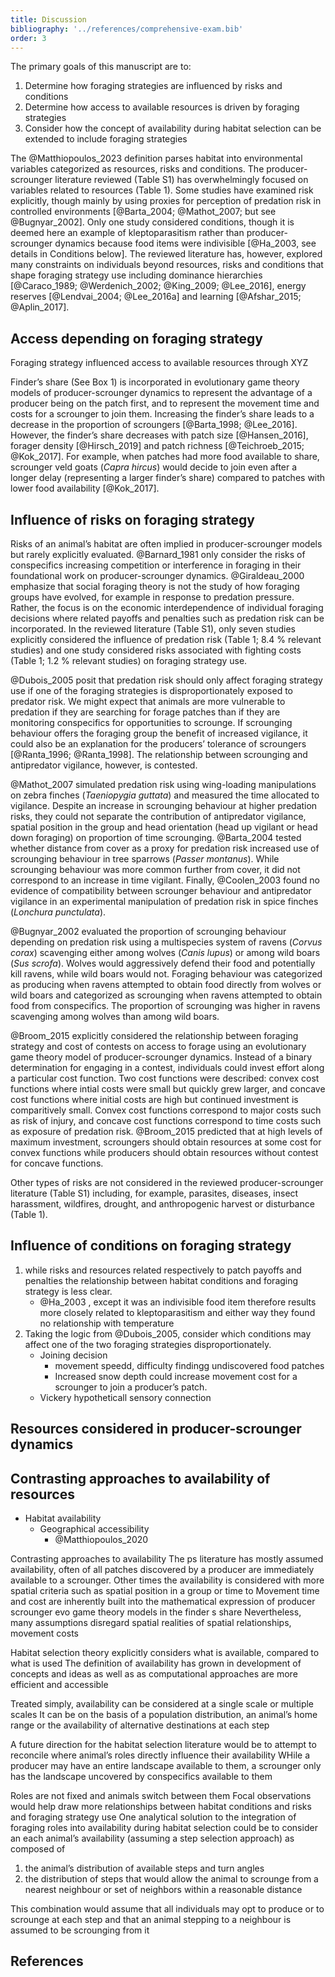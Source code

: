 ```yaml
---
title: Discussion
bibliography: '../references/comprehensive-exam.bib'
order: 3
---
```



<!-- 

relationships directly linked to proportion of scrounging are discussed, tangentially 
eg. group size related to predation risk, are not considered


-->


The primary goals of this manuscript are to:

1.  Determine how foraging strategies are influenced by risks and conditions
2.  Determine how access to available resources is driven by foraging strategies
3.  Consider how the concept of availability during habitat selection can be extended to include foraging strategies

The @Matthiopoulos_2023 definition parses habitat into environmental variables categorized as resources, risks and conditions. The producer-scrounger literature reviewed (Table S1) has overwhelmingly focused on variables related to resources (Table 1). Some studies have examined risk explicitly, though mainly by using proxies for perception of predation risk in controlled environments [@Barta_2004; @Mathot_2007; but see @Bugnyar_2002]. Only one study considered conditions, though it is deemed here an example of kleptoparasitism rather than producer-scrounger dynamics because food items were indivisible [@Ha_2003, see details in Conditions below]. The reviewed literature has, however, explored many constraints on individuals beyond resources, risks and conditions that shape foraging strategy use including dominance hierarchies [@Caraco_1989; @Werdenich_2002; @King_2009; @Lee_2016], energy reserves [@Lendvai_2004; @Lee_2016a] and learning [@Afshar_2015; @Aplin_2017].


## Access depending on foraging strategy

Foraging strategy influenced access to available resources through XYZ

Finder's share (See Box 1) is incorporated in evolutionary game theory models of producer-scrounger dynamics to represent the advantage of a producer being on the patch first, and to represent the movement time and costs for a scrounger to join them. Increasing the finder's share leads to a decrease in the proportion of scroungers [@Barta_1998; @Lee_2016]. However, the finder's share decreases with patch size [@Hansen_2016], forager density [@Hirsch_2019] and patch richness [@Teichroeb_2015; @Kok_2017]. For example, when patches had more food available to share, scrounger veld goats (*Capra hircus*) would decide to join even after a longer delay (representing a larger finder's share) compared to patches with lower food availability [@Kok_2017].



<!--

- Finder's share
	- Increase finder's share leads to a decrease in proportion of scroungers (Barta_1998) (Lee_2016)
	- Finder's share allows producers to always aggressively defend clumps (Dubois_2005)
	- (also under Patch departure) A producer should leave a patch earlier than a scrounger if the producer has a finder's share (Rita_1997)
    - empirical Finder's share
        - Finder's share decreases with patch size (Hansen_2016)
        - Finder's share decreased with forager density (Hirsch_2019)
        - (also under Dominance) Finder's share increased with dominance (Teichroeb_2015)
        - Finder's share decreased with increasing patch richness (Teichroeb_2015)
	

- Arrival time on patch
	- Individuals that arrived earlier on the patch were less likely to scrounge (Aplin_2017)

- Patch finding rate
	- (also under Patch density)  At higher patch densities, the producer's patch finding rate should decrease (Dubois_2005)
	- When probability of finding patches decreases with increasing group size, number of scroungers should increase (Dubois_2020)
	- When probability of finding patches increases with increasing group size, number of scroungers should decrease (Dubois_2020)
	- Decreased patch finding rate reduces the costs of solitary foraging and scrounging is less common (Lee_2016)
	- Patch finding rate strongly influences frequency of producers (Ohtsuka_2009)
	- Patch finding rate increases with the number of producers (Rita_1997)

	- More scroungers resulted in a lower patch finding rate for the group (Coolen_2002)
	- (also under Spatial position) Patch finding rate increased for individuals at the front edge of the group (Hirsch_2019)

- Resource monopolizabilitu
 	- Easily monopolized resources (CITE?)
    - Handling time
	    - Prey size and longer handling time resulted in higher likelihood of conspecific stealing (Ha_2003)

- Resource availability
	- At low and intermediate resource availability, scrounging is not favored after a 30s finder's share (Kok_2017)
	- At high resource availability, scrounging is favored up to 120s (Kok_2017)

-->



## Influence of risks on foraging strategy

Risks of an animal's habitat are often implied in producer-scrounger models but rarely explicitly evaluated. @Barnard_1981 only consider the risks of conspecifics increasing competition or interference in foraging in their foundational work on producer-scrounger dynamics. @Giraldeau_2000 emphasize that social foraging theory is not the study of how foraging groups have evolved, for example in response to predation pressure. Rather, the focus is on the economic interdependence of individual foraging decisions where related payoffs and penalties such as predation risk can be incorporated. In the reviewed literature (Table S1), only seven studies explicitly considered the influence of predation risk (Table 1; 8.4 % relevant studies) and one study considered risks associated with fighting costs (Table 1; 1.2 % relevant studies) on foraging strategy use. 

@Dubois_2005 posit that predation risk should only affect foraging strategy use if one of the foraging strategies is disproportionately exposed to predator risk. We might expect that animals are more vulnerable to predation if they are searching for forage patches than if they are monitoring conspecifics for opportunities to scrounge. If scrounging behaviour offers the foraging group the benefit of increased vigilance, it could also be an explanation for the producers' tolerance of scroungers [@Ranta_1996; @Ranta_1998]. The relationship between scrounging and antipredator vigilance, however, is contested. 

@Mathot_2007 simulated predation risk using wing-loading manipulations on zebra finches (*Taeniopygia guttata*) and measured the time allocated to vigilance. Despite an increase in scrounging behaviour at higher predation risks, they could not separate the contribution of antipredator vigilance, spatial position in the group and head orientation (head up vigilant or head down foraging) on proportion of time scrounging. @Barta_2004 tested whether distance from cover as a proxy for predation risk increased use of scrounging behaviour in tree sparrows (*Passer montanus*). While scrounging behaviour was more common further from cover, it did not correspond to an increase in time vigilant. Finally, @Coolen_2003 found no evidence of compatibility between scrounger behaviour and antipredator vigilance in an experimental manipulation of predation risk in spice finches (*Lonchura punctulata*). 

@Bugnyar_2002 evaluated the proportion of scrounging behaviour depending on predation risk using a multispecies system of ravens (*Corvus corax*) scavenging either among wolves (*Canis lupus*) or among wild boars (*Sus scrofa*). Wolves would aggressively defend their food and potentially kill ravens, while wild boars would not. Foraging behaviour was categorized as producing when ravens attempted to obtain food directly from wolves or wild boars and categorized as scrounging when ravens attempted to obtain food from conspecifics. The proportion of scrounging was higher in ravens scavenging among wolves than among wild boars. 

@Broom_2015 explicitly considered the relationship between foraging strategy and cost of contests on access to forage using an evolutionary game theory model of producer-scrounger dynamics. Instead of a binary determination for engaging in a contest, individuals could invest effort along a particular cost function. Two cost functions were described: convex cost functions where intial costs were small but quickly grew larger, and concave cost functions where initial costs are high but continued investment is comparitively small. Convex cost functions correspond to major costs such as risk of injury, and concave cost functions correspond to time costs such as exposure of predation risk. @Broom_2015 predicted that at high levels of maximum investment, scroungers should obtain resources at some cost for convex functions while producers should obtain resources without contest for concave functions. 


<!-- 
Interactions between risks and resource quality or abundance have also been noted

Where patches are dense, scrounging is disfavored because of the time invested in contests (Dubois_2005) 

Aggression should decrease as the density and richness of food clumps increases (Dubois_2003)

Costs of aggression increase with increasing predation pressure and so the rate of aggression should decrease (Dubois_2005)

-->

Other types of risks are not considered in the reviewed producer-scrounger literature (Table S1) including, for example, parasites, diseases, insect harassment, wildfires, drought, and anthropogenic harvest or disturbance (Table 1). 


## Influence of conditions on foraging strategy
1.  while risks and resources related respectively to patch payoffs and penalties the relationship between habitat conditions and foraging strategy is less clear.
    -   @Ha_2003 , except it was an indivisible food item therefore results more closely related to kleptoparasitism and either way they found no relationship with temperature
2.  Taking the logic from @Dubois_2005, consider which conditions may affect one of the two foraging strategies disproportionately.
    - Joining decision
        - movement speedd, difficulty findingg undiscovered food patches
        - Increased snow depth could increase movement cost for a scrounger to join a producer's patch.
    - Vickery hypotheticall sensory connection


## Resources considered in producer-scrounger dynamics


<!--
- Patch richness
	- In habitats with poorer patches, scrounging should be less likely (Beauchamp_2000a)
	- Increasing patch richness will increase scrounger's share and the proportion of scroungers will increase (Dubois_2005)
	- (also under Sharing) When retaliator strategy is included, there is widespread sharing predicted in habitats clumped with intermediate richness (Dubois_2007)
	- (also under Patch distribution) If patches are distributed in rich, clumps, scrounging should increase (Dubois_2020)
    
- Patch density
	- At higher patch densities, the producer's patch finding rate should increase (Dubois_2005)
	- At higher patch densities, the rate of scrounging should decrease as the temporal costs of contests makes scrounging less profitable (Dubois_2005)


- Patch distribution
	- (also under Dominance) If patches are distributed in clumps, dominant individuals will be able to exploit most patches by following subordinates (Caraco_1989)
	- If patches are distributed in rich, clumps, scrounging should increase and if patches are evenly distributed, producing should increase (Dubois_2020) (Ohtsuka_2009) 

- Patch size
	- If patches are large, scrounging should be more frequent (Hansen_2016) (King_2009)
	- If patches are small, solitary foraging should be more frequent (Hansen_2016)
	
-->



## Contrasting approaches to availability of resources 

-   Habitat availability
    -   Geographical accessibility
        -   @Matthiopoulos_2020


Contrasting approaches to availability
The ps literature has mostly assumed availability, often of all patches discovered by
a producer are immediately available to a scrounger.
Other times the availability is considered with more spatial criteria such as
spatial position in a group or time to
Movement time and cost are inherently built into the mathematical expression of
producer scrounger evo game theory models in the finder s share
Nevertheless, many assumptions disregard spatial realities of spatial relationships,
movement costs

Habitat selection theory explicitly considers what is available, compared to what
is used
The definition of availability has grown in development of concepts and ideas
as well as as computational approaches are more efficient and accessible

Treated simply, availability can be considered at a single scale or multiple scales
It can be on the basis of a population distribution, an animal's home range or the availability
of alternative destinations at each step

A future direction for the habitat selection literature would be to attempt to
reconcile where animal's roles directly influence their availability
WHile a producer may have an entire landscape available to them, a scrounger only has the
landscape uncovered by conspecifics available to them

Roles are not fixed and animals switch between them
Focal observations would help draw more relationships between habitat conditions and risks
and foraging strategy use
One analytical solution to the integration of foraging roles into availability during
habitat selection could be to consider an each animal's availability (assuming
a step selection approach) as composed of

1. the animal's distribution of available steps and turn angles
2. the distribution of steps that would allow the animal to scrounge from a nearest neighbour
or set of neighbors within a reasonable distance

This combination would assume that all individuals may opt to produce or to scrounge at
each step and that an animal stepping to a neighbour is assumed to be scrounging from it

<!-- 
- Strategy specialization
	- Stable dimorphic distribution of producers and scroungers (Aplin_2017)
	- Individuals likely to use both strategies (Ha_2003)
	
-->

## References